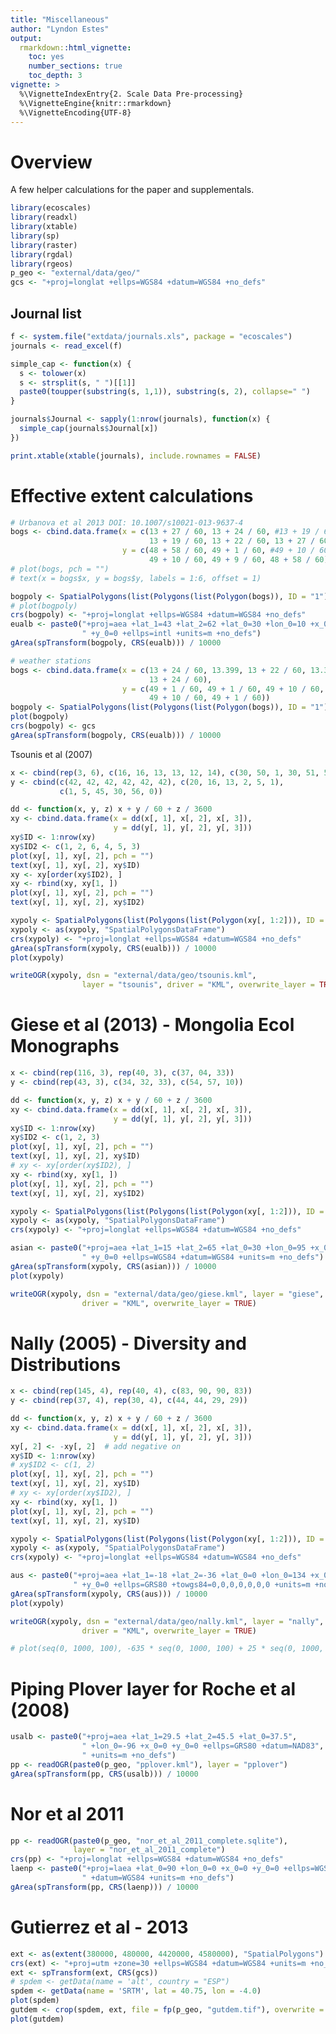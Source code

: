 ```yaml
---
title: "Miscellaneous"
author: "Lyndon Estes"
output: 
  rmarkdown::html_vignette:
    toc: yes
    number_sections: true
    toc_depth: 3
vignette: >
  %\VignetteIndexEntry{2. Scale Data Pre-processing}
  %\VignetteEngine{knitr::rmarkdown}
  %\VignetteEncoding{UTF-8}
---
```


# Overview

A few helper calculations for the paper and supplementals.

```r
library(ecoscales)
library(readxl)
library(xtable)
library(sp)
library(raster)
library(rgdal)
library(rgeos)
p_geo <- "external/data/geo/"
gcs <- "+proj=longlat +ellps=WGS84 +datum=WGS84 +no_defs"
```

## Journal list
```r
f <- system.file("extdata/journals.xls", package = "ecoscales")
journals <- read_excel(f)

simple_cap <- function(x) {
  s <- tolower(x)
  s <- strsplit(s, " ")[[1]]
  paste0(toupper(substring(s, 1,1)), substring(s, 2), collapse=" ")
}

journals$Journal <- sapply(1:nrow(journals), function(x) {
  simple_cap(journals$Journal[x])
})

print.xtable(xtable(journals), include.rownames = FALSE)
```

# Effective extent calculations
```r
# Urbanova et al 2013 DOI: 10.1007/s10021-013-9637-4
bogs <- cbind.data.frame(x = c(13 + 27 / 60, 13 + 24 / 60, #13 + 19 / 60, 
                               13 + 19 / 60, 13 + 22 / 60, 13 + 27 / 60), 
                         y = c(48 + 58 / 60, 49 + 1 / 60, #49 + 10 / 60, 
                               49 + 10 / 60, 49 + 9 / 60, 48 + 58 / 60))
# plot(bogs, pch = "")
# text(x = bogs$x, y = bogs$y, labels = 1:6, offset = 1)

bogpoly <- SpatialPolygons(list(Polygons(list(Polygon(bogs)), ID = "1")))
# plot(bogpoly)
crs(bogpoly) <- "+proj=longlat +ellps=WGS84 +datum=WGS84 +no_defs"
eualb <- paste0("+proj=aea +lat_1=43 +lat_2=62 +lat_0=30 +lon_0=10 +x_0=0",     
                " +y_0=0 +ellps=intl +units=m +no_defs")
gArea(spTransform(bogpoly, CRS(eualb))) / 10000

# weather stations
bogs <- cbind.data.frame(x = c(13 + 24 / 60, 13.399, 13 + 22 / 60, 13.367, 
                               13 + 24 / 60),
                         y = c(49 + 1 / 60, 49 + 1 / 60, 49 + 10 / 60, 
                               49 + 10 / 60, 49 + 1 / 60))
bogpoly <- SpatialPolygons(list(Polygons(list(Polygon(bogs)), ID = "1")))
plot(bogpoly)
crs(bogpoly) <- gcs
gArea(spTransform(bogpoly, CRS(eualb))) / 10000

```

Tsounis et al (2007)
```r
x <- cbind(rep(3, 6), c(16, 16, 13, 13, 12, 14), c(30, 50, 1, 30, 51, 55))
y <- cbind(c(42, 42, 42, 42, 42, 42), c(20, 16, 13, 2, 5, 1), 
           c(1, 5, 45, 30, 56, 0))

dd <- function(x, y, z) x + y / 60 + z / 3600
xy <- cbind.data.frame(x = dd(x[, 1], x[, 2], x[, 3]), 
                       y = dd(y[, 1], y[, 2], y[, 3]))
xy$ID <- 1:nrow(xy)
xy$ID2 <- c(1, 2, 6, 4, 5, 3)
plot(xy[, 1], xy[, 2], pch = "")
text(xy[, 1], xy[, 2], xy$ID)
xy <- xy[order(xy$ID2), ]
xy <- rbind(xy, xy[1, ])
plot(xy[, 1], xy[, 2], pch = "")
text(xy[, 1], xy[, 2], xy$ID2)

xypoly <- SpatialPolygons(list(Polygons(list(Polygon(xy[, 1:2])), ID = "1")))
xypoly <- as(xypoly, "SpatialPolygonsDataFrame")
crs(xypoly) <- "+proj=longlat +ellps=WGS84 +datum=WGS84 +no_defs"
gArea(spTransform(xypoly, CRS(eualb))) / 10000
plot(xypoly)

writeOGR(xypoly, dsn = "external/data/geo/tsounis.kml", 
                layer = "tsounis", driver = "KML", overwrite_layer = TRUE)
```

# Giese et al (2013) - Mongolia Ecol Monographs
```r
x <- cbind(rep(116, 3), rep(40, 3), c(37, 04, 33))
y <- cbind(rep(43, 3), c(34, 32, 33), c(54, 57, 10))

dd <- function(x, y, z) x + y / 60 + z / 3600
xy <- cbind.data.frame(x = dd(x[, 1], x[, 2], x[, 3]), 
                       y = dd(y[, 1], y[, 2], y[, 3]))
xy$ID <- 1:nrow(xy)
xy$ID2 <- c(1, 2, 3)
plot(xy[, 1], xy[, 2], pch = "")
text(xy[, 1], xy[, 2], xy$ID)
# xy <- xy[order(xy$ID2), ]
xy <- rbind(xy, xy[1, ])
plot(xy[, 1], xy[, 2], pch = "")
text(xy[, 1], xy[, 2], xy$ID2)

xypoly <- SpatialPolygons(list(Polygons(list(Polygon(xy[, 1:2])), ID = "1")))
xypoly <- as(xypoly, "SpatialPolygonsDataFrame")
crs(xypoly) <- "+proj=longlat +ellps=WGS84 +datum=WGS84 +no_defs"

asian <- paste0("+proj=aea +lat_1=15 +lat_2=65 +lat_0=30 +lon_0=95 +x_0=0",
                " +y_0=0 +ellps=WGS84 +datum=WGS84 +units=m +no_defs")
gArea(spTransform(xypoly, CRS(asian))) / 10000
plot(xypoly)

writeOGR(xypoly, dsn = "external/data/geo/giese.kml", layer = "giese",
                driver = "KML", overwrite_layer = TRUE)
```

# Nally (2005) - Diversity and Distributions
```r
x <- cbind(rep(145, 4), rep(40, 4), c(83, 90, 90, 83))
y <- cbind(rep(37, 4), rep(30, 4), c(44, 44, 29, 29))

dd <- function(x, y, z) x + y / 60 + z / 3600
xy <- cbind.data.frame(x = dd(x[, 1], x[, 2], x[, 3]),
                       y = dd(y[, 1], y[, 2], y[, 3]))
xy[, 2] <- -xy[, 2]  # add negative on
xy$ID <- 1:nrow(xy)
# xy$ID2 <- c(1, 2)
plot(xy[, 1], xy[, 2], pch = "")
text(xy[, 1], xy[, 2], xy$ID)
# xy <- xy[order(xy$ID2), ]
xy <- rbind(xy, xy[1, ])
plot(xy[, 1], xy[, 2], pch = "")
text(xy[, 1], xy[, 2], xy$ID)

xypoly <- SpatialPolygons(list(Polygons(list(Polygon(xy[, 1:2])), ID = "1")))
xypoly <- as(xypoly, "SpatialPolygonsDataFrame")
crs(xypoly) <- "+proj=longlat +ellps=WGS84 +datum=WGS84 +no_defs"

aus <- paste0("+proj=aea +lat_1=-18 +lat_2=-36 +lat_0=0 +lon_0=134 +x_0=0",
              " +y_0=0 +ellps=GRS80 +towgs84=0,0,0,0,0,0,0 +units=m +no_defs")
gArea(spTransform(xypoly, CRS(aus))) / 10000
plot(xypoly)

writeOGR(xypoly, dsn = "external/data/geo/nally.kml", layer = "nally",
                driver = "KML", overwrite_layer = TRUE)

# plot(seq(0, 1000, 100), -635 * seq(0, 1000, 100) + 25 * seq(0, 1000, 100)^2) 

```

# Piping Plover layer for Roche et al (2008)
```r
usalb <- paste0("+proj=aea +lat_1=29.5 +lat_2=45.5 +lat_0=37.5", 
                " +lon_0=-96 +x_0=0 +y_0=0 +ellps=GRS80 +datum=NAD83", 
                " +units=m +no_defs")
pp <- readOGR(paste0(p_geo, "pplover.kml"), layer = "pplover")
gArea(spTransform(pp, CRS(usalb))) / 10000

```

# Nor et al 2011
```r

pp <- readOGR(paste0(p_geo, "nor_et_al_2011_complete.sqlite"), 
              layer = "nor_et_al_2011_complete")
crs(pp) <- "+proj=longlat +ellps=WGS84 +datum=WGS84 +no_defs"
laenp <- paste0("+proj=laea +lat_0=90 +lon_0=0 +x_0=0 +y_0=0 +ellps=WGS84", 
                " +datum=WGS84 +units=m +no_defs") 
gArea(spTransform(pp, CRS(laenp))) / 10000

```

# Gutierrez et al - 2013
```r
ext <- as(extent(380000, 480000, 4420000, 4580000), "SpatialPolygons")
crs(ext) <- "+proj=utm +zone=30 +ellps=WGS84 +datum=WGS84 +units=m +no_defs"
ext <- spTransform(ext, CRS(gcs))
# spdem <- getData(name = 'alt', country = "ESP")
spdem <- getData(name = 'SRTM', lat = 40.75, lon = -4.0)
plot(spdem)
gutdem <- crop(spdem, ext, file = fp(p_geo, "gutdem.tif"), overwrite = TRUE)
plot(gutdem)

```





